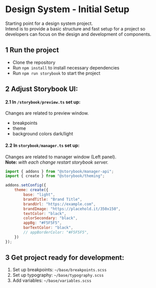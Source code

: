 
<Meta title="Introduction" />

# Design System - Initial Setup
Starting point for a design system project.\
Intend is to provide a basic structure and fast setup for a project so developers can focus on the design and development of components.

## 1 Run the project
- Clone the repository
- Run `npm install` to install necessary dependencies
- Run `npm run storybook` to start the project

## 2 Adjust Storybook UI:

#### 2.1 In `/storybook/preview.ts` set up:
Changes are related to preview window.

- breakpoints
- theme
- background colors dark/light

#### 2.2 In `storybook/manager.ts` set up:
Changes are related to manager window (Left panel).\
**Note:** *with each change restart storybook server.*

```jsx
import { addons } from "@storybook/manager-api";
import { create } from "@storybook/theming";

addons.setConfig({
    theme: create({
        base: "light",
        brandTitle: "Brand Title",
        brandUrl: "https://example.com",
        brandImage: "https://placehold.it/350x150",
        textColor: "black",
        colorSecondary: "black",
        appBg: "#F5F5F5",
        barTextColor: "black",
        // appBorderColor: "#F5F5F5",
    })
});
```

## 3 Get project ready for development:

1. Set up breakpoints: `~/base/breakpoints.scss`
2. Set up typography: `~/base/typography.scss`
3. Add variables: `~/base/variables.scss`